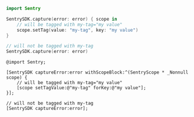 ```swift {tabTitle:Swift}
import Sentry

SentrySDK.capture(error: error) { scope in
    // will be tagged with my-tag="my value"
    scope.setTag(value: "my-tag", key: "my value")
}

// will not be tagged with my-tag
SentrySDK.capture(error: error)
```

```objc {tabTitle:Objective-C}
@import Sentry;

[SentrySDK captureError:error withScopeBlock:^(SentryScope * _Nonnull scope) {
    // will be tagged with my-tag="my value"
    [scope setTagValue:@"my-tag" forKey:@"my value"];
}];

// will not be tagged with my-tag
[SentrySDK captureError:error];
```
